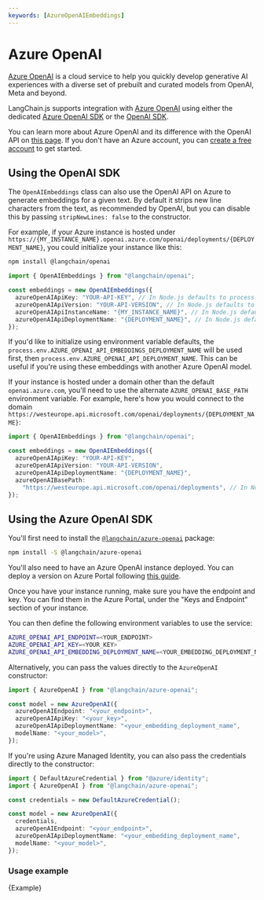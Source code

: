 ```yaml
---
keywords: [AzureOpenAIEmbeddings]
---
```


# Azure OpenAI

[Azure OpenAI](https://azure.microsoft.com/products/ai-services/openai-service/) is a cloud service to help you quickly develop generative AI experiences with a diverse set of prebuilt and curated models from OpenAI, Meta and beyond.

LangChain.js supports integration with [Azure OpenAI](https://azure.microsoft.com/products/ai-services/openai-service/) using either the dedicated [Azure OpenAI SDK](https://github.com/Azure/azure-sdk-for-js/tree/main/sdk/openai/openai) or the [OpenAI SDK](https://github.com/openai/openai-node).

You can learn more about Azure OpenAI and its difference with the OpenAI API on [this page](https://learn.microsoft.com/azure/ai-services/openai/overview). If you don't have an Azure account, you can [create a free account](https://azure.microsoft.com/free/) to get started.

## Using the OpenAI SDK

The `OpenAIEmbeddings` class can also use the OpenAI API on Azure to generate embeddings for a given text. By default it strips new line characters from the text, as recommended by OpenAI, but you can disable this by passing `stripNewLines: false` to the constructor.

For example, if your Azure instance is hosted under `https://{MY_INSTANCE_NAME}.openai.azure.com/openai/deployments/{DEPLOYMENT_NAME}`, you
could initialize your instance like this:


<IntegrationInstallTooltip></IntegrationInstallTooltip>

```bash npm2yarn
npm install @langchain/openai
```

```typescript
import { OpenAIEmbeddings } from "@langchain/openai";

const embeddings = new OpenAIEmbeddings({
  azureOpenAIApiKey: "YOUR-API-KEY", // In Node.js defaults to process.env.AZURE_OPENAI_API_KEY
  azureOpenAIApiVersion: "YOUR-API-VERSION", // In Node.js defaults to process.env.AZURE_OPENAI_API_VERSION
  azureOpenAIApiInstanceName: "{MY_INSTANCE_NAME}", // In Node.js defaults to process.env.AZURE_OPENAI_API_INSTANCE_NAME
  azureOpenAIApiDeploymentName: "{DEPLOYMENT_NAME}", // In Node.js defaults to process.env.AZURE_OPENAI_API_EMBEDDINGS_DEPLOYMENT_NAME
});
```

If you'd like to initialize using environment variable defaults, the `process.env.AZURE_OPENAI_API_EMBEDDINGS_DEPLOYMENT_NAME`
will be used first, then `process.env.AZURE_OPENAI_API_DEPLOYMENT_NAME`. This can be useful if you're using these embeddings
with another Azure OpenAI model.

If your instance is hosted under a domain other than the default `openai.azure.com`, you'll need to use the alternate `AZURE_OPENAI_BASE_PATH` environment variable.
For example, here's how you would connect to the domain `https://westeurope.api.microsoft.com/openai/deployments/{DEPLOYMENT_NAME}`:

```typescript
import { OpenAIEmbeddings } from "@langchain/openai";

const embeddings = new OpenAIEmbeddings({
  azureOpenAIApiKey: "YOUR-API-KEY",
  azureOpenAIApiVersion: "YOUR-API-VERSION",
  azureOpenAIApiDeploymentName: "{DEPLOYMENT_NAME}",
  azureOpenAIBasePath:
    "https://westeurope.api.microsoft.com/openai/deployments", // In Node.js defaults to process.env.AZURE_OPENAI_BASE_PATH
});
```

## Using the Azure OpenAI SDK

You'll first need to install the [`@langchain/azure-openai`](https://www.npmjs.com/package/@langchain/azure-openai) package:

<IntegrationInstallTooltip></IntegrationInstallTooltip>

```bash npm2yarn
npm install -S @langchain/azure-openai
```

You'll also need to have an Azure OpenAI instance deployed. You can deploy a version on Azure Portal following [this guide](https://learn.microsoft.com/azure/ai-services/openai/how-to/create-resource?pivots=web-portal).

Once you have your instance running, make sure you have the endpoint and key. You can find them in the Azure Portal, under the "Keys and Endpoint" section of your instance.

You can then define the following environment variables to use the service:

```bash
AZURE_OPENAI_API_ENDPOINT=<YOUR_ENDPOINT>
AZURE_OPENAI_API_KEY=<YOUR_KEY>
AZURE_OPENAI_API_EMBEDDING_DEPLOYMENT_NAME=<YOUR_EMBEDDING_DEPLOYMENT_NAME>
```

Alternatively, you can pass the values directly to the `AzureOpenAI` constructor:

```typescript
import { AzureOpenAI } from "@langchain/azure-openai";

const model = new AzureOpenAI({
  azureOpenAIEndpoint: "<your_endpoint>",
  azureOpenAIApiKey: "<your_key>",
  azureOpenAIApiDeploymentName: "<your_embedding_deployment_name",
  modelName: "<your_model>",
});
```

If you're using Azure Managed Identity, you can also pass the credentials directly to the constructor:

```typescript
import { DefaultAzureCredential } from "@azure/identity";
import { AzureOpenAI } from "@langchain/azure-openai";

const credentials = new DefaultAzureCredential();

const model = new AzureOpenAI({
  credentials,
  azureOpenAIEndpoint: "<your_endpoint>",
  azureOpenAIApiDeploymentName: "<your_embedding_deployment_name",
  modelName: "<your_model>",
});
```

### Usage example


<CodeBlock language="text">{Example}</CodeBlock>
